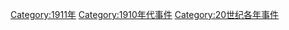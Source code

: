 [[Category:1911年|Category:1911年]]
[[Category:1910年代事件|Category:1910年代事件]]
[[Category:20世纪各年事件|Category:20世纪各年事件]]
